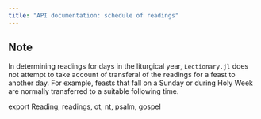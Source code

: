 ```yaml
---
title: "API documentation: schedule of readings"
---
```


:::{.callout-note}
## Note
In determining readings for days in the liturgical year,
`Lectionary.jl` does not attempt to take account of transferal of the readings for a feast to another day. For example, feasts that fall on a Sunday or during Holy Week are normally transferred to a suitable following time.
:::



export Reading, readings, ot, nt, psalm, gospel


